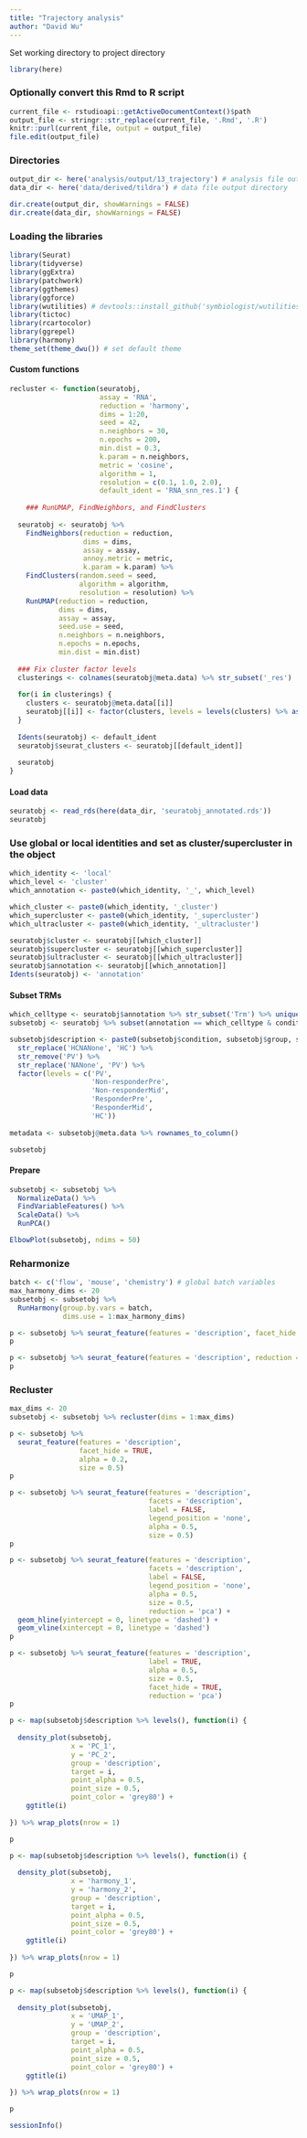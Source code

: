```yaml
---
title: "Trajectory analysis"
author: "David Wu"
---
```


Set working directory to project directory
```r
library(here)
```

### Optionally convert this Rmd to R script 
```r
current_file <- rstudioapi::getActiveDocumentContext()$path
output_file <- stringr::str_replace(current_file, '.Rmd', '.R')
knitr::purl(current_file, output = output_file)
file.edit(output_file)
```

### Directories
```r
output_dir <- here('analysis/output/13_trajectory') # analysis file output directory
data_dir <- here('data/derived/tildra') # data file output directory

dir.create(output_dir, showWarnings = FALSE)
dir.create(data_dir, showWarnings = FALSE)
```

### Loading the libraries
```r
library(Seurat) 
library(tidyverse)
library(ggExtra)
library(patchwork)
library(ggthemes)
library(ggforce)
library(wutilities) # devtools::install_github('symbiologist/wutilities')
library(tictoc)
library(rcartocolor)
library(ggrepel)
library(harmony)
theme_set(theme_dwu()) # set default theme
```
#### Custom functions
```r
recluster <- function(seuratobj, 
                      assay = 'RNA',
                      reduction = 'harmony',
                      dims = 1:20,
                      seed = 42,
                      n.neighbors = 30,
                      n.epochs = 200,
                      min.dist = 0.3,
                      k.param = n.neighbors,
                      metric = 'cosine',
                      algorithm = 1,
                      resolution = c(0.1, 1.0, 2.0),
                      default_ident = 'RNA_snn_res.1') {
  
    ### RunUMAP, FindNeighbors, and FindClusters 
  
  seuratobj <- seuratobj %>% 
    FindNeighbors(reduction = reduction, 
                  dims = dims, 
                  assay = assay,
                  annoy.metric = metric,
                  k.param = k.param) %>% 
    FindClusters(random.seed = seed,
                 algorithm = algorithm,
                 resolution = resolution) %>% 
    RunUMAP(reduction = reduction, 
            dims = dims, 
            assay = assay, 
            seed.use = seed,
            n.neighbors = n.neighbors,
            n.epochs = n.epochs,
            min.dist = min.dist)
  
  ### Fix cluster factor levels
  clusterings <- colnames(seuratobj@meta.data) %>% str_subset('_res')
  
  for(i in clusterings) {
    clusters <- seuratobj@meta.data[[i]]
    seuratobj[[i]] <- factor(clusters, levels = levels(clusters) %>% as.numeric() %>% sort())
  }
  
  Idents(seuratobj) <- default_ident
  seuratobj$seurat_clusters <- seuratobj[[default_ident]]
  
  seuratobj
}
```

#### Load data
```r
seuratobj <- read_rds(here(data_dir, 'seuratobj_annotated.rds'))
seuratobj
```
### Use global or local identities and set as cluster/supercluster in the object
```r
which_identity <- 'local'
which_level <- 'cluster'
which_annotation <- paste0(which_identity, '_', which_level)

which_cluster <- paste0(which_identity, '_cluster')
which_supercluster <- paste0(which_identity, '_supercluster')
which_ultracluster <- paste0(which_identity, '_ultracluster')

seuratobj$cluster <- seuratobj[[which_cluster]] 
seuratobj$supercluster <- seuratobj[[which_supercluster]] 
seuratobj$ultracluster <- seuratobj[[which_ultracluster]] 
seuratobj$annotation <- seuratobj[[which_annotation]]
Idents(seuratobj) <- 'annotation'
```
#### Subset TRMs
```r
which_celltype <- seuratobj$annotation %>% str_subset('Trm') %>% unique() %>% sort() %>% head(1)
subsetobj <- seuratobj %>% subset(annotation == which_celltype & condition != 'AD')

subsetobj$description <- paste0(subsetobj$condition, subsetobj$group, subsetobj$treatment) %>% 
  str_replace('HCNANone', 'HC') %>% 
  str_remove('PV') %>% 
  str_replace('NANone', 'PV') %>% 
  factor(levels = c('PV',
                    'Non-responderPre',
                    'Non-responderMid',
                    'ResponderPre',
                    'ResponderMid',
                    'HC'))
  
metadata <- subsetobj@meta.data %>% rownames_to_column()

subsetobj
```
#### Prepare
```r
subsetobj <- subsetobj %>% 
  NormalizeData() %>% 
  FindVariableFeatures() %>% 
  ScaleData() %>% 
  RunPCA()
```
```r
ElbowPlot(subsetobj, ndims = 50)
```

### Reharmonize
```r
batch <- c('flow', 'mouse', 'chemistry') # global batch variables
max_harmony_dims <- 20
subsetobj <- subsetobj %>% 
  RunHarmony(group.by.vars = batch,
             dims.use = 1:max_harmony_dims)
```
```r
p <- subsetobj %>% seurat_feature(features = 'description', facet_hide = TRUE, reduction = 'harmony')
p
```
```r
p <- subsetobj %>% seurat_feature(features = 'description', reduction = 'pca')
p
```
### Recluster
```r
max_dims <- 20
subsetobj <- subsetobj %>% recluster(dims = 1:max_dims)
```

```r
p <- subsetobj %>% 
  seurat_feature(features = 'description', 
                 facet_hide = TRUE,
                 alpha = 0.2, 
                 size = 0.5)
p
```
```r
p <- subsetobj %>% seurat_feature(features = 'description', 
                                  facets = 'description',
                                  label = FALSE,
                                  legend_position = 'none',
                                  alpha = 0.5, 
                                  size = 0.5)
p
```
```r
p <- subsetobj %>% seurat_feature(features = 'description', 
                                  facets = 'description',
                                  label = FALSE,
                                  legend_position = 'none',
                                  alpha = 0.5, 
                                  size = 0.5,
                                  reduction = 'pca') +
  geom_hline(yintercept = 0, linetype = 'dashed') +
  geom_vline(xintercept = 0, linetype = 'dashed')
p
```
```r
p <- subsetobj %>% seurat_feature(features = 'description', 
                                  label = TRUE,
                                  alpha = 0.5, 
                                  size = 0.5,
                                  facet_hide = TRUE,
                                  reduction = 'pca')
p
```
```r
p <- map(subsetobj$description %>% levels(), function(i) {
  
  density_plot(subsetobj, 
               x = 'PC_1', 
               y = 'PC_2', 
               group = 'description', 
               target = i, 
               point_alpha = 0.5, 
               point_size = 0.5,
               point_color = 'grey80') +
    ggtitle(i)
  
}) %>% wrap_plots(nrow = 1)

p

```

```r
p <- map(subsetobj$description %>% levels(), function(i) {
  
  density_plot(subsetobj, 
               x = 'harmony_1', 
               y = 'harmony_2', 
               group = 'description', 
               target = i, 
               point_alpha = 0.5, 
               point_size = 0.5,
               point_color = 'grey80') +
    ggtitle(i)
  
}) %>% wrap_plots(nrow = 1)

p
```

```r
p <- map(subsetobj$description %>% levels(), function(i) {
  
  density_plot(subsetobj, 
               x = 'UMAP_1', 
               y = 'UMAP_2', 
               group = 'description', 
               target = i, 
               point_alpha = 0.5, 
               point_size = 0.5,
               point_color = 'grey80') +
    ggtitle(i)
  
}) %>% wrap_plots(nrow = 1)

p
```

```r
sessionInfo()
```

